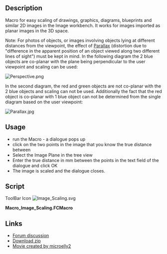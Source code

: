 <languages/>
<translate>
<!--T:1-->
{{Macro
|Name=Image Scaling
|Icon=Image_Scaling.svg
|Description=Scaling of drawings, graphics, diagrams, blueprints and similar 2D images in the Image workbench. It works for images imported as planar images in the 3D space.<br/>Note: For photos of objects, or images involving objects lying at different distances from the viewpoint, the effect of [https://en.wikipedia.org/wiki/Parallax Parallax] (distortion due to "difference in the apparent position of an object viewed along two different lines of sight") must be kept in mind. In the following diagram the 2 blue objects are co-planar with the plane being perpendicular to the user viewpoint and scaling can be used:
|Author=JAndersM
|Version=1.0
|Date=2016-01-19
|FCVersion=0.17 and below
|Download=[https://wiki.freecad.org/images/0/05/Image_Scaling.svg ToolBar Icon]
}}

<!--T:2-->
==Description==
Macro for easy scaling of drawings, graphics, diagrams, blueprints and similar 2D images in the Image workbench. It works for images imported as planar images in the 3D space.

<!--T:3-->
Note: For photos of objects, or images involving objects lying at different distances from the viewpoint, the effect of [https://en.wikipedia.org/wiki/Parallax Parallax] (distortion due to "difference in the apparent position of an object viewed along two different lines of sight") must be kept in mind. In the following diagram the 2 blue objects are co-planar with the plane being perpendicular to the user viewpoint and scaling can be used:

</translate>
[[File:Perspective.png]]
<translate>

<!--T:8-->
In the second diagram, the red and green objects are not co-planar with the 2 blue objects and scaling can not be used. Additionally the fact that the red object is co-planar with 1 blue object can not be determined from the single diagram based on the user viewpoint:
</translate>

[[File:Parallax.jpg]]   
<translate>

<!--T:4-->
==Usage==
* run the Macro - a dialogue pops up
* click on the two points in the image that you know the true distance between
* Select the Image Plane in the tree view
* Enter the true distance in mm between the points in the text field of the dialogue and click OK
* The image is scaled and the dialogue closes.

==Script== <!--T:5--> 
</translate>

ToolBar Icon [[Image:Image_Scaling.svg]]

'''Macro_Image_Scaling.FCMacro'''

{{MacroCode|code=

import FreeCADGui, FreeCAD, Part
import math
import pivy.coin as pvy
from PySide import QtCore, QtGui
import DraftTrackers, Draft

__title__   = "Macro Image Scaling"
__author__  = "JAndersM"
__url__     = "https://freecad.org/index-fr.html"
__version__ = "00.01"
__date__    = "19/01/2016"

try:
    _fromUtf8 = QtCore.QString.fromUtf8
except AttributeError:
    def _fromUtf8(s):
        return s

try:
    _encoding = QtGui.QApplication.UnicodeUTF8
    def _translate(context, text, disambig):
        return QtGui.QApplication.translate(context, text, disambig, _encoding)
except AttributeError:
    def _translate(context, text, disambig):
        return QtGui.QApplication.translate(context, text, disambig)

def distance(p1,p2):
    dx=p2[0]-p1[0]
    dy=p2[1]-p1[1]
    dz=p2[2]-p1[2]
    return math.sqrt(dx*dx+dy*dy+dz*dz)
    
class Ui_Dialog(object):
    def setupUi(self, Dialog):
        self.view = FreeCADGui.ActiveDocument.ActiveView
        self.stack = []
        self.callback = self.view.addEventCallbackPivy(pvy.SoMouseButtonEvent.getClassTypeId(),self.getpoint)
        self.callmouse=self.view.addEventCallbackPivy(pvy.SoLocation2Event.getClassTypeId(),self.getmousepoint)
        self.distance=0
        self.dialog=Dialog
        Dialog.setObjectName(_fromUtf8("Dialog"))
        Dialog.setWindowFlags(QtCore.Qt.WindowStaysOnTopHint)
        Dialog.resize(300, 102)
        self.buttonBox = QtGui.QDialogButtonBox(Dialog)
        self.buttonBox.setGeometry(QtCore.QRect(50, 70, 191, 32))
        self.buttonBox.setOrientation(QtCore.Qt.Horizontal)
        self.buttonBox.setStandardButtons(QtGui.QDialogButtonBox.Cancel.__or__(QtGui.QDialogButtonBox.Ok))
        self.buttonBox.setObjectName(_fromUtf8("buttonBox"))
        self.buttonBox.button(QtGui.QDialogButtonBox.Ok).setEnabled(False)
        self.label = QtGui.QLabel(Dialog)
        self.label.setGeometry(QtCore.QRect(30, 10, 66, 17))
        self.label.setObjectName(_fromUtf8("label"))
        self.lineEdit = QtGui.QLineEdit(Dialog)
        self.lineEdit.setGeometry(QtCore.QRect(100, 10, 113, 29))
        self.lineEdit.setObjectName(_fromUtf8("lineEdit"))
        self.label1 = QtGui.QLabel(Dialog)
        self.label1.setGeometry(QtCore.QRect(20, 45, 260, 17))
        self.label1.setObjectName(_fromUtf8("label1"))
        self.retranslateUi(Dialog)
        QtCore.QObject.connect(self.buttonBox, QtCore.SIGNAL(_fromUtf8("accepted()")), self.accept)
        QtCore.QObject.connect(self.buttonBox, QtCore.SIGNAL(_fromUtf8("rejected()")), self.reject)
        QtCore.QMetaObject.connectSlotsByName(Dialog)
        self.tracker = DraftTrackers.lineTracker(scolor=(1,0,0))
        self.tracker.raiseTracker()
        self.tracker.on()
        self.dialog.show()

    def retranslateUi(self, Dialog):
        Dialog.setWindowTitle(_translate("Dialog", "Dialog", None))
        self.label.setText(_translate("Dialog", "Distance", None))
        self.label1.setText(_translate("Dialog", "Select first point", None))
        
    def accept(self):
        sel = FreeCADGui.Selection.getSelection()
        try:
            locale=QtCore.QLocale.system()
            d, ok = locale.toFloat(self.lineEdit.text())
            if not ok:
                raise ValueError
            s=d/self.distance
            sel[0].XSize.Value=sel[0].XSize.Value*s
            sel[0].YSize.Value=sel[0].YSize.Value*s
            FreeCAD.Console.PrintMessage("Scale="+str(s))
            self.tracker.off()
            self.tracker.finalize()
            self.dialog.hide()
        except (ValueError, ZeroDivisionError) as e:
            self.label1.setText(_translate("Dialog", "<font color='red'>Enter distance</font>", None))
            return
        except (IndexError, AttributeError) as e:
            self.label1.setText(_translate("Dialog", "<font color='red'>Select ImagePlane</font>", None))
            return
        
    def reject(self):
        self.stack=[]
        self.view.removeEventCallbackPivy(pvy.SoMouseButtonEvent.getClassTypeId(),self.callback)
        self.view.removeEventCallbackPivy(pvy.SoLocation2Event.getClassTypeId(),self.callmouse)
        self.tracker.off()
        self.tracker.finalize()
        self.dialog.hide()
    
    def getmousepoint(self, event_cb):
        event = event_cb.getEvent()
        if len(self.stack)==1:
            pos = event.getPosition()
            point = self.view.getPoint(pos[0],pos[1])
            self.tracker.p2(point)
               
    def getpoint(self,event_cb):
        event = event_cb.getEvent()           
        if event.getState() == pvy.SoMouseButtonEvent.DOWN:
            pos = event.getPosition()
            point = self.view.getPoint(pos[0],pos[1])
            self.stack.append(point)
            self.label1.setText(_translate("Dialog", "Select second point", None))
            if len(self.stack)==1:
                self.tracker.p1(point)
            elif len(self.stack) == 2:
                self.distance=distance(self.stack[0], self.stack[1])
                self.tracker.p2(point)
                self.view.removeEventCallbackPivy(pvy.SoMouseButtonEvent.getClassTypeId(),self.callback)
                self.view.removeEventCallbackPivy(pvy.SoLocation2Event.getClassTypeId(),self.callmouse)
                self.buttonBox.button(QtGui.QDialogButtonBox.Ok).setEnabled(True)
                self.label1.setText(_translate("Dialog", "Select Image Plane and type distance", None))
                
#Init               
d = QtGui.QWidget()
ui = Ui_Dialog()
ui.setupUi(d)
        
}}
<translate>

==Links== <!--T:6-->

<!--T:7-->
* [https://forum.freecad.org/viewtopic.php?f=22&t=13877 Forum discussion]
* [https://forum.freecad.org/download/file.php?id=19542 Download zip]
* [https://youtu.be/2iFE40uHrA8 Movie created by microelly2]



</translate>
{{clear}}